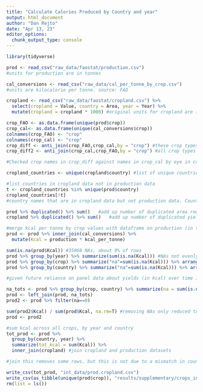 ```yaml
---
title: "Calculate Calories Produced by Country and year"
output: html_document
author: "Dan Rejto"
date: "Apr 13, 23"
editor_options: 
  chunk_output_type: console
---
```


```r
library(tidyverse)
```

```r
prod <- read_csv("raw_data/faostat/production.csv")
#units for production are in tonnes

cal_conversions <- read_csv("raw_data/cal_per_tonne_by_crop.csv")
#units are kilocalorie per tonne. source: FAO

cropland <- read_csv("raw_data/faostat/cropland.csv") %>% 
  select(cropland = Value, country = Area, year = Year) %>% 
  mutate(cropland = cropland * 1000) #original units for cropland are in 1000 ha. We convert to ha. Source: FAOSTAT
``` 

```r
crop_FAO <- as.data.frame(unique(prod$crop))
crop_cal<- as.data.frame(unique(cal_conversions$crop))
colnames(crop_FAO) <- "crop"
colnames(crop_cal) <- "crop"
crop_diff <- anti_join(crop_FAO,crop_cal,by = "crop") #these crop types are found in the crop_FAO dataset but not found in the crop_cal dataset, 61 different crop names
crop_diff2 <- anti_join(crop_cal,crop_FAO,by = "crop") #all crop types in crops_cal are found in crop_FAO

#Checked crop names in crop_diff against names in crop_cal by eye in case there are spelling differences, no matches
``` 

```r
cropland_countries <- unique(cropland$country) #list of unique countries in cropland data

#list countries in cropland data not in production data
t <- cropland_countries %in% unique(prod$country)  
cropland_countries[!t] 
#country names that are in cropland data but not production data. Countries missing are due to missing data, rather than differences in spelling or name.
```

```r
prod %>% duplicated() %>% sum()   #add up number of duplicated area rows - 0
cropland %>% duplicated() %>% sum()   #add up number of duplicated yield rows - 0
```

```r
#merge kcal per tonne by crop values with dataframe on production (in tons) per crop and country
prod <- prod %>% inner_join(cal_conversions) %>% 
  mutate(Kcal = production * kcal_per_tonne)
```

```r
sum(is.na(prod$Kcal)) #35068 NAs, about 9% of rows
prod %>% group_by(year) %>% summarize(sum(is.na(Kcal))) #NAs not evenly distributed in time; concentrated before ~1990
prod %>% group_by(crop) %>% summarize("na"=sum(is.na(Kcal))) %>% arrange(desc(na)) #NAs concentrated in some crops e.g. pumpokings, beans, carrots, cabbage. few for major staples like wheat, oats, fonio, bambara,rice, opil palm, maize
prod %>% group_by(country) %>% summarize("na"=sum(is.na(Kcal))) %>% arrange(desc(na)) #wide dispersion in NAs by country
```

```r
#given future reliance on panel data about yields (in kcal) over time in countries, and time trend in NAs, keeping NAs could bias future results. E.g. it would make it seem like yields rose quicker after 1990 than they really did just because more data was reported. So we omit country-crop combinations that are incomplete

na_tots <- prod %>% group_by(crop, country) %>% summarize(na = sum(is.na(production)))
prod <- left_join(prod, na_tots)
prod2 <- prod %>% filter(na==0)

sum(prod2$Kcal) / sum(prod$Kcal, na.rm=T) #removing NAs only reduced total production in kcal from 1961-2017 by ~0.2%. We therefore implement this filtering.
prod <- prod2
```

```r
#sum kcal across all crops, by year and country
tot_prod <- prod %>% 
  group_by(country, year) %>% 
  summarize(tot_kcal = sum(Kcal)) %>% 
  inner_join(cropland) #join cropland and production datasets

#join this removes some rows, but this is not due to a mismatch in country naming across the datasets, but rather differences in data completeness across datasets
```

```r
write_csv(tot_prod, "int_data/prod.cropland.csv")
write_csv(as_tibble(unique(prod$crop)), "results/supplementary/crops_included_in_calorie_per_ha_calc.csv")
rm(list = ls())
```
